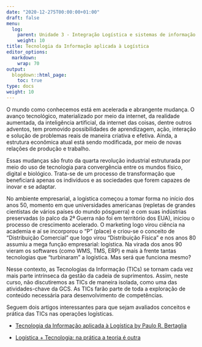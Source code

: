 ---
date: "2020-12-275T00:00:00+01:00"
draft: false
menu:
  log:
    parent: Unidade 3 - Integração Logística e sistemas de informação
    weight: 10
title: Tecnologia da Informação aplicada à Logística
editor_options: 
  markdown: 
    wrap: 70
output: 
  blogdown::html_page:
    toc: true
type: docs
weight: 10
---

O mundo como conhecemos está em acelerada e abrangente mudança. O avanço tecnológico, materializado por meio da internet, da realidade aumentada, da inteligência artificial, da internet das coisas, dentre outros adventos, tem promovido possibilidades de aprendizagem, ação, interação e solução de problemas reais de maneira criativa e efetiva. Ainda, a estrutura econômica atual está sendo modificada, por meio de novas relações de produção e trabalho. 

Essas mudanças são fruto da quarta revolução industrial estruturada por meio do uso de tecnologia para convergência entre os mundos físico, digital e biológico. Trata-se de um processo de transformação que beneficiará apenas os indivíduos e as sociedades que forem capazes de inovar e se adaptar. 

No ambiente empresarial, a logística começou a tomar forma no início dos anos 50, momento em que universidades americanas (repletas de grandes cientistas de vários países do mundo pósguerra) e com suas indústrias preservadas (o palco da 2ª Guerra não foi em território dos EUA), iniciou o processo de crescimento acelerado. O marketing logo virou ciência na academia e aí se incorporou o “P” (place) e criou-se o conceito de “Distribuição Comercial” que logo virou “Distribuição Física” e nos anos 80 assumiu a mega função empresarial: logística. Na virada dos anos 90 vieram os softwares (como WMS, TMS, ERP) e mais à frente tantas tecnologias que “turbinaram” a logística. Mas será que
funciona mesmo?

Nesse contexto, as Tecnologias da Informação (TICs) se tornam cada vez mais parte intrínseca da gestão da cadeia de suprimentos. Assim, neste curso, não discutiremos as TICs de maneira isolada, como uma das atividades-chave da GCS. As TICs farão parte de toda a exploração de conteúdo necessária para desenvolvimento de competências. 

Seguem dois artigos interessantes para que sejam avaliados conceitos e prática das TICs nas operações logísticas. 

- [Tecnologia da Informação aplicada à Logística by Paulo R. Bertaglia](https://github.com/retaoliveira/relements/raw/main/texto/ti2013.pdf)

- [Logística + Tecnologia: na prática a teoria é outra](https://github.com/retaoliveira/relements/raw/main/texto/ti_pratica.pdf)